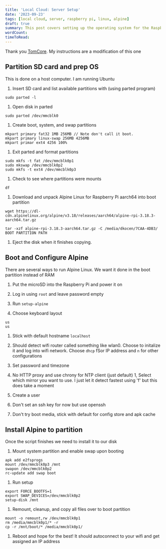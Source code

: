 ```yaml
---
title: 'Local Cloud: Server Setup'
date: '2023-09-23'
tags: [local cloud, server, raspberry pi, linux, alpine]
draft: true
summary: This post covers setting up the operating system for the Raspbery Pi servers.
wordCount:
timeToRead:
---
```


Thank you [TomCore](https://tomcore.io/docs/howto/raspberrypi/install-alpine-linux-on-raspberrypi/). My instructions are a modification of this one

## Partition SD card and prep OS

This is done on a host computer. I am running Ubuntu

1. Insert SD card and list available partitions with (using parted program)

```
sudo parted -l
```

1. Open disk in parted

```
sudo parted /dev/mmcblk0
```

1. Create boot, system, and swap partitions

```
mkpart primary fat32 1MB 256MB // Note don't call it boot.
mkpart primary linux-swap 256MB 4256MB
mkpart primar ext4 4256 100%
```

1. Exit parted and format partitions

```
sudo mkfs -t fat /dev/mmcblk0p1
sudo mkswap /dev/mmcblk0p2
sudo mkfs -t ext4 /dev/mmcblk0p3
```

1. Check to see where partitions were mounts

```
df
```

1. Download and unpack Alpine Linux for Raspberry Pi aarch64 into boot partition

```
wget https://dl-cdn.alpinelinux.org/alpine/v3.18/releases/aarch64/alpine-rpi-3.18.3-aarch64.tar.gz

tar -xzf alpine-rpi-3.18.3-aarch64.tar.gz -C /media/dkocen/7CAA-4DB3/ BOOT PARTITION PATH
```

1. Eject the disk when it finishes copying.

## Boot and Configure Alpine

There are several ways to run Alpine Linux. We want it done in the boot partition instead of RAM

1. Put the microSD into the Raspberry Pi and power it on

1. Log in using `root` and leave password empty

1. Run `setup-alpine`
1. Choose keyboard layout

```
us
us
```

1. Stick with default hostname `localhost`

1. Should detect wifi router called something like wlan0. Choose to initalize it and log into wifi network. Choose `dhcp` fSor IP address and `n` for other configurations

1. Set password and timezone
1. No HTTP proxy and use chrony for NTP client (just default)
   1, Select which mirror you want to use. I just let it detect fastest using 'f' but this does take a moment
1. Create a user
1. Don't set an ssh key for now but use openssh
1. Don't try boot media, stick with default for config store and apk cache

## Install Alpine to partition

Once the script finishes we need to install it to our disk

1. Mount system partition and enable swap upon booting

```
apk add e2fsprogs
mount /dev/mmcblk0p3 /mnt
swapon /dev/mmcblk0p2
rc-update add swap boot
```

1. Run setup

```
export FORCE_BOOTFS=1
export SWAP_DEVICES=/dev/mmcblk0p2
setup-disk /mnt
```

1. Remount, cleanup, and copy all files over to boot partition

```
mount -o remount,rw /dev/mmcblk0p1
rm /media/mmcblk0p1/* -r
cp -r /mnt/boot/* /media/mmcblk0p1/
```

1. Reboot and hope for the best! It should autoconnect to your wifi and get assigned an IP address
